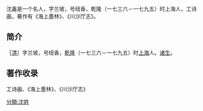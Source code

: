 沈鑫是一个名人，字兰坡，号纽香，乾隆（一七三六－一七九五）时上海人，工诗画，著作有《海上墨林》、《川沙厅志》。

==简介==
［[[清|清]]］字兰坡，号纽香，[[乾隆|乾隆]]（一七三六－一七九五）时[[上海|上海]]人。[[诸生|诸生]]。

==著作收录==
工诗画、《海上墨林》、《川沙厅志》

[[分類:沈姓|分類:沈姓]]